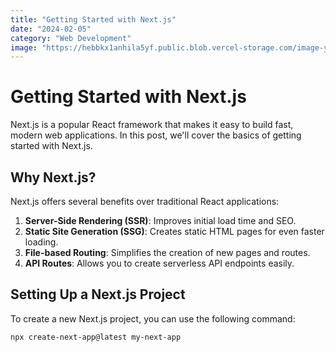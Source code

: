 ```yaml
---
title: "Getting Started with Next.js"
date: "2024-02-05"
category: "Web Development"
image: "https://hebbkx1anhila5yf.public.blob.vercel-storage.com/image-yeEFLHZLSrKtXTvIUfaan4TbNuO5q8.png"
---
```


# Getting Started with Next.js

Next.js is a popular React framework that makes it easy to build fast, modern web applications. In this post, we'll cover the basics of getting started with Next.js.

## Why Next.js?

Next.js offers several benefits over traditional React applications:

1. **Server-Side Rendering (SSR)**: Improves initial load time and SEO.
2. **Static Site Generation (SSG)**: Creates static HTML pages for even faster loading.
3. **File-based Routing**: Simplifies the creation of new pages and routes.
4. **API Routes**: Allows you to create serverless API endpoints easily.

## Setting Up a Next.js Project

To create a new Next.js project, you can use the following command:

```bash
npx create-next-app@latest my-next-app